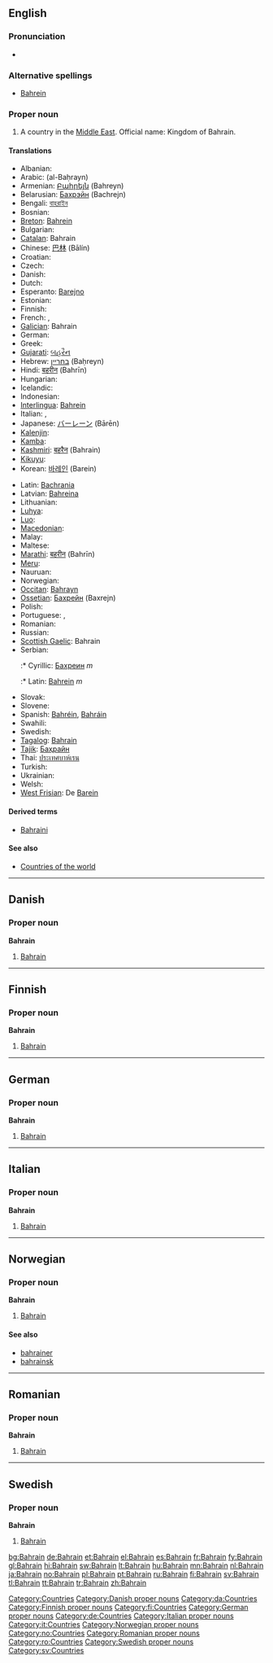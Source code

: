 {{wikipedia}}
==English==

===Pronunciation===
* {{rhymes|eɪn}}

===Alternative spellings===
* [[Bahrein]]

===Proper noun===
{{en-proper-noun}}

# A country in the [[Middle East]]. Official name: Kingdom of Bahrain.

====Translations====
{{trans-top|Country in the Middle East}}
* Albanian: {{t-|sq|Bahraini|xs=Albanian}}
* Arabic: {{Arab|[[البحرين]]}} (al-Baḥrayn)
* Armenian: [[Բահրեյն]] (Bahreyn)
* Belarusian: [[Бахрэйн]] (Bachrejn)
* Bengali: [[বাহরাইন]]
* Bosnian: {{t-|bs|Bahrein|m}}
* [[Breton]]: [[Bahrein]]
* Bulgarian: {{t+|bg|Бахрейн|tr=Baxrejn|sc=Cyrl}}
* [[Catalan]]: Bahrain
* Chinese: [[巴林]] (Bālín)
* Croatian: {{t-|hr|Bahrein}}
* Czech: {{t+|cs|Bahrajn|m}}
* Danish: {{t-|da|Bahrain}}
* Dutch: {{t+|nl|Bahrein}}
* Esperanto: [[Barejno]]
* Estonian: {{t+|et|Bahrein}}
* Finnish: {{t+|fi|Bahrain}}
* French: {{t+|fr|Bahreïn}}, {{t+|fr|Bahrayn}}
* [[Galician]]: Bahrain
* German: {{t+|de|Bahrain}}
* Greek: {{t+|el|Μπαχρέιν|n|tr=Bachréin|sc=Grek}}
* [[Gujarati]]: [[બહરૈન]]
* Hebrew: [[בחריין]] (Baḥreyn)
* Hindi: [[बहरीन]] (Bahrīn)
* Hungarian: {{t+|hu|Bahrein}}
* Icelandic: {{t+|is|Barein}}
* Indonesian: {{t-|id|Bahrain|xs=Indonesian}}
* [[Interlingua]]: [[Bahrein]]
* Italian: {{t-|it|Bahrain}}, {{t-|it|Bahrein|m}}
* Japanese: [[バーレーン]] (Bārēn)
* [[Kalenjin]]: {{tø|kln|Bahren}}
* [[Kamba]]: {{tø|kam|Bareni}}
* [[Kashmiri]]: [[बहरैन]] (Bahrain)
* [[Kikuyu]]: {{tø|ki|Bahren}}
* Korean: [[바레인]] (Barein)
{{trans-mid}}
* Latin: [[Bachrania]]
* Latvian: [[Bahreina]]
* Lithuanian: {{t+|lt|Bahreinas|xs=Lithuanian}}
* [[Luhya]]: {{tø|luy|Bareni}}
* [[Luo]]: {{tø|luo|Bareen}}
* [[Macedonian]]: {{t|mk|Бахреин|m|tr=Báhrein|sc=Cyrl|xs=Macedonian}}
* Malay: {{t-|ms|Bahrain|xs=Malay}}
* Maltese: {{t-|mt|Bahrain|xs=Maltese}}
* [[Marathi]]: [[बहरीन]] (Bahrīn)
* [[Meru]]: {{tø|mer|Bareni}}
* Nauruan: {{t-|na|Bahrain|xs=Nauruan}}
* Norwegian: {{t+|no|Bahrain}}
* [[Occitan]]: [[Bahrayn]]
* [[Ossetian]]: [[Бахрейн]] (Baxrejn)
* Polish: {{t+|pl|Bahrajn}}
* Portuguese: {{t+|pt|Bahrein}}, {{t+|pt|Barém}}
* Romanian: {{t-|ro|Bahrain|n}}
* Russian: {{t+|ru|Бахрейн|m|tr=Baxréjn|sc=Cyrl}}
* [[Scottish Gaelic]]: Bahrain
* Serbian:
*:* Cyrillic: [[Бахреин]] ''m''
*:* Latin: [[Bahrein]] ''m''
* Slovak: {{t-|sk|Bahrajn}}
* Slovene: {{t+|sl|Bahrajn}}
* Spanish: [[Bahréin]], [[Bahráin]]
* Swahili: {{t+|sw|Bahareni|xs=Swahili}}
* Swedish: {{t+|sv|Bahrain}}
* [[Tagalog]]: [[Bahrain]]
* [[Tajik]]: [[Баҳрайн]]
* Thai: [[ประเทศบาห์เรน]]
* Turkish: {{t+|tr|Bahreyn}}
* Ukrainian: {{t+|uk|Бахрейн|tr=Baxrejn|sc=Cyrl|xs=Ukrainian}}
* Welsh: {{t-|cy|Bahrain|xs=Welsh}}
* [[West Frisian]]: De [[Barein]]
{{trans-bottom}}

====Derived terms====
* [[Bahraini]]

====See also====
* [[Appendix:Countries of the world|Countries of the world]]

[[Category:Countries]]

----

==Danish==

===Proper noun===
'''Bahrain'''

# [[#English|Bahrain]]

[[Category:Danish proper nouns]]
[[Category:da:Countries]]

----

==Finnish==

===Proper noun===
'''Bahrain'''

# [[#English|Bahrain]]

[[Category:Finnish proper nouns]]
[[Category:fi:Countries]]

----

==German==

===Proper noun===
'''Bahrain'''

# [[#English|Bahrain]]

[[Category:German proper nouns]]
[[Category:de:Countries]]

----

==Italian==
{{wikipedia|lang=it}}

===Proper noun===
'''Bahrain''' {{m}}

# [[#English|Bahrain]]

[[Category:Italian proper nouns]]
[[Category:it:Countries]]

----

==Norwegian==

===Proper noun===
'''Bahrain'''

# [[#English|Bahrain]]

====See also====
* [[bahrainer]]
* [[bahrainsk]]

[[Category:Norwegian proper nouns]]
[[Category:no:Countries]]

----

==Romanian==

===Proper noun===
'''Bahrain'''

# [[#English|Bahrain]]

[[Category:Romanian proper nouns]]
[[Category:ro:Countries]]

----

==Swedish==

===Proper noun===
'''Bahrain'''

# [[#English|Bahrain]]

[[Category:Swedish proper nouns]]
[[Category:sv:Countries]]

[[bg:Bahrain]]
[[de:Bahrain]]
[[et:Bahrain]]
[[el:Bahrain]]
[[es:Bahrain]]
[[fr:Bahrain]]
[[fy:Bahrain]]
[[gl:Bahrain]]
[[hi:Bahrain]]
[[sw:Bahrain]]
[[lt:Bahrain]]
[[hu:Bahrain]]
[[mn:Bahrain]]
[[nl:Bahrain]]
[[ja:Bahrain]]
[[no:Bahrain]]
[[pl:Bahrain]]
[[pt:Bahrain]]
[[ru:Bahrain]]
[[fi:Bahrain]]
[[sv:Bahrain]]
[[tl:Bahrain]]
[[tt:Bahrain]]
[[tr:Bahrain]]
[[zh:Bahrain]]
